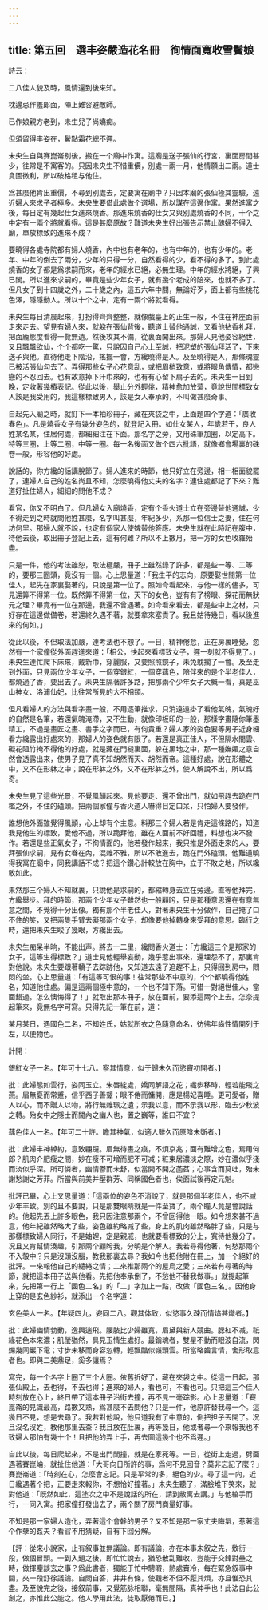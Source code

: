 ```yaml
---
---
---
```

title: 第五回　選丰姿嚴造花名冊　徇情面寬收雪鬢娘
---






詩云：

二八佳人貌及時，風情還到後來知。

枕邊忌作羞郎面，陣上難容避敵師。

已作娘親方老到，未生兒子尚嬌痴。

但須留得丰姿在，鬢點霜花總不遲。

未央生自與賽崑崙別後，搬在一个廟中作寓。這廟是送子張仙的行宮，裏面房間甚少，往常是不寓客的。只因未央生不惜重價，別處一兩一月，他情願出二兩。道士貪圖微利，所以破格租与他住。

爲甚麼他肯出重價，不尋到別處去，定要寓在廟中？只因本廟的張仙極其靈驗，遠近婦人來求子者極多。未央生要借此處做个選場，所以謀在這邊作寓。果然進寓之後，每日定有幾起仕女進來燒香。那進來燒香的仕女又與別處燒香的不同，十个之中定有一兩个將就看得。這是甚麼原故？難道未央生好出張告示禁止醜婦不得入廟，單放標致的進來不成？

要曉得各處寺院都有婦人燒香，內中也有老年的，也有中年的，也有少年的。老年、中年的倒去了兩分，少年的只得一分，自然看得的少，看不得的多了。到此處燒香的女子都是爲求嗣而來，老年的經水已絕，必無生理。中年的經水將絕，子興已闌。所以進來求嗣的，畢竟是些少年女子，就有幾个老成的陪來，也就不多了。但凡女子到十四歲之外，二十歲之內，這五六年中間，無論好歹，面上都有些桃花色澤，隱隱動人。所以十个之中，定有一兩个將就看得。

未央生每日清晨起來，打扮得齊齊整整，就像戲臺上的正生一般，不住在神座面前走來走去。望見有婦人來，就躱在張仙背後，聽道士替他通誠，又看他拈香礼拜，把面龐態度看得一覽無遺。然後攻其不備，從裏面闖出來。那婦人見他姿容絕世，又且飄飄欲仙，个个都吃一驚，只說因自己心上至誠，把泥塑的張仙拜活了，下來送子與他。直待他走下階沿，搖擺一會，方纔曉得是人。及至曉得是人，那條魂靈已被活張仙勾去了。弄得那些女子心花意乱，或把眉梢致意，或將眼角傳情，都戀戀的不忍回去。也有故意掉下汗巾來的，也有有心留下扇子去的。未央生一日到晚，定收著幾樁表記。從此以後，舉止分外輕佻，精神愈加放蕩，竟說世間標致女人該是我受用的，我這樣標致男人，該是女人奉承的，不叫做甚麼奇事。

自起先入廟之時，就釘下一本袖珍冊子，藏在夾袋之中，上面題四个字道：「廣收春色」。凡是燒香女子有幾分姿色的，就登記入冊。如仕女某人，年歲若干，良人姓某名某，住居何處，都細細注在下面。那名字之旁，又用硃筆加圈，以定高下。特等三圈，上等二圈，中等一圈。每一名後面又做个四六批語，就像鄉會場裏的硃卷一般，形容他的好處。

說話的，你方纔的話講脫節了。婦人進來的時節，他只好立在旁邊，相一相面貌罷了，連婦人自己的姓名尚且不知，怎麼曉得他丈夫的名字？連住處都記了下來？難道好扯住婦人，細細的問他不成？

看官，你又不明白了。但凡婦女入廟燒香，定有个香火道士立在旁邊替他通誠，少不得走到之時就問他姓甚麼，名字叫甚麼，年紀多少，系那一位信士之妻，住在何坊何里。那婦人就不說，也定有個家人使婢替他答應。未央生就在此時記在腹中，待他去後，取出冊子登記上去，這有何難？所以不上數月，把一方的女色收羅殆盡。

只是一件，他的考法雖恕，取法極嚴，冊子上雖然錄了許多，都是些一等、二等的，要那三圈頭，竟沒有一個。心上思量道：「我生平的志向，原要娶世間第一位佳人，起先在家裏娶著的，只說是第一位了。照如今看起來，与他一樣的儘多，可見還筭不得第一位。既然筭不得第一位，天下的女色，豈有有了榜眼、探花而無狀元之理？畢竟有一位在那邊，我還不曾遇著。如今看來看去，都是些中上之材，只好存在這邊做備卷，若還終久遇不著，就要拿來塞責了。我且姑待幾日，看以後進來的何如。」

從此以後，不但取法加嚴，連考法也不恕了。一日，精神倦怠，正在房裏睡覺，忽然有一个家僮從外面趕進來道：「相公，快起來看標致女子，遲一刻就不得見了。」未央生連忙爬下床來，戴新巾，穿麗服，又要照照鏡子，未免躭擱了一會。及至走到外面，只見兩位少年女子，一個穿銀紅，一個穿藕色，陪伴來的是个半老佳人，都燒過了香，要出去了。未央生隔著許多路，把那兩个少年女子大概一看，真是巫山神女、洛浦仙妃，比往常所見的大不相類。

但凡看婦人的方法與看字畫一般，不用逐筆推求，只消遠遠掛了看他氣魄，氣魄好的自然是名筆，若還氣魄淹滯，又不生動，就像印板印的一般，那樣字畫隨你筆墨精工，不過是畫匠之畫、書手之字而已，有何貴重？婦人家的姿色要等男子近身細看方纔露出好處來的，那婦人的姿色就有限了。若還是真正佳人，不但隔水間雲、礙花阻竹掩不得他的好處，就是藏在門縫裏面，躲在黑地之中，那一種嫵媚之意自然會透露出來，使男子見了真不知胡然而天、胡然而帝。這種好處，說在形體之中，又不在形躰之中；說在形躰之外，又不在形躰之外，使人解說不出，所以爲奇。

未央生見了這些光景，不覺風顛起來。見他要走、還不曾出門，就如飛趕去跪在門檻之外，不住的磕頭。把兩個家僮与香火道人嚇得目定口呆，只怕婦人要發作。

誰想他外面雖覺得風顛，心上却有个主意。料那三个婦人若是肯走這條路的，知道我見他生的標致，愛他不過，所以跪拜他，雖在人面前不好回禮，料想也决不發作。若還是些正氣女子，不徇情面的，他若發作起來，我只推是外面走來的人，要拜張仙求嗣，見有女眷在內，混雜不雅，所以不敢進去，跪在門外磕頭。他難道曉得我寓在廟中，同我講話不成？把這个鑽心計較放在胸中，立于不敗之地，所以纔敢如此。

果然那三个婦人不知就裏，只說他是求嗣的，都縮轉身去立在旁邊。直等他拜完，方纔舉步。拜的時節，那兩个少年女子雖然也一般顧盻，只是那種意思還在有意無意之間，不覺得十分出像。獨有那个半老佳人，對著未央生十分做作，自己掩了口不住的笑，又把兩隻手臂去礙那兩个女子，却像要他掉轉身來受拜的意思。臨行之時，還把未央生睃了幾眼，方纔出去。

未央生痴呆半晌，不能出声。將去一二里，纔問香火道士：「方纔這三个是那家的女子，這等生得標致？」道士見他輕舉妄動，幾乎惹出事來，還埋怨不了，那裏肯對他說。未央生要跟著轎子去踪跡他，又知道去遠了追趕不上，只得回到房中，悶悶的坐。心上思量道：「有這等可恨的事！往常那些不中意的，个个都曉得他姓名，知道他住處。偏是這兩個極中意的，一个也不知下落。可惜一對絕世佳人，當面錯過。怎么懊悔得了！」就取出那本冊子，放在面前，要添這兩个上去。怎奈提起筆來，竟無名字可寫。只得先記一筆在前，道：

某月某日，遇國色二名，不知姓氏，姑就所衣之色隨意命名，彷彿年齒性情開列于左，以便物色。

計開：

銀紅女子一名。【年可十七八。察其情意，似于歸未久而慾竇初開者。】

批：此婦態如雲行，姿同玉立。朱唇綻處，嬌同解語之花；纖步移時，輕若能飛之燕。眉無憂而常蹙，信乎西子善顰；眼不倦而慵開，應是楊妃喜睡。更可愛者，贈人以心，而不贈人以物，將行無雜珮之遺；示我以意，而不示我以形，臨去少秋波之轉。殆女中之隱士而閫內之幽人也，置之巍等，誰曰不宜？

藕色佳人一名。【年可二十許。瞻其神氣，似適人雖久而原陰未斲者。】

批：此婦丰神綽約，意致翩躚。眉無待畫之痕，不煩京兆；面有難增之色，焉用何郎？肌肉介肥瘦之間，妙在瘦不可增而肥不可减；粧束居濃淡之際，妙在濃似乎淺而淡似乎深。所可憐者，幽情鬱而未舒，似當開不開之菡萏；心事含而莫吐，殆未謝愁謝之芳菲。所當與前美并壓群芳、同稱國色者也，俟面試後再定元魁。

批評已畢，心上又思量道：「這兩位的姿色不消說了，就是那個半老佳人，也不减少年丰致。別的且不要說，只是那雙眼睛就是一件至寶了，兩个瞳人竟是會說話的。他起先丟上許多眼色，我只因注意那兩个，不曾回得他一眼。如今想來甚不過意，他年紀雖然略大了些，姿色雖約略减了些，身上的肌肉雖然略胖了些，只是与那樣標致婦人同行，不是妯娌，定是親戚，也就要看標致的分上，寬待他幾分了。况且又肯幫情湊趣，引那兩个顧盻我，分明是个解人。我若尋得他著，何愁那兩个不入彀中？只是沒頭沒腦，教我那裏去尋？我如今也把他附在冊上，加一个絕好的批評。一來報他自己的繾綣之情；二來推那兩个的屋烏之愛；三來若有尋著的時節，就把這本冊子送與他看。先把他奉承倒了，不愁他不替我做事。」就提起筆來，先把第一行上「國色二名」的「二」字加上一點，改做「國色三名」。因他身上穿的是玄色紗衫，就添出一个名字道：

玄色美人一名。【年疑四九，姿同二八。觀其体致，似慾事久疎而情焰甚熾者。】

批：此婦幽情勃動，逸興遄飛。腰肢比少婦雖寬，眉黛與新人競曲。腮紅不减，祇緣花色本來濃；肌瑩猶然，具見玉情生處好。最銷魂者，雙星不動而眼波自流，閃爍幾同巖下電；寸步未移而身容忽轉，輕飄酷似嶺頭雲。所當略齒言情，舍形取意者也。即與二美鼎足，奚多讓焉？

寫完，每一个名字上圈了三个大圈。依舊折好了，藏在夾袋之中。從這一日起，那張仙殿上，去也得，不去也得；進來的婦人，看也可，不看也可。只把這三个佳人時刻放在心上，終日帶了這本冊子沿街去撞，再不見一毫踪影。心上思量道：「賽崑崙的見識最高，路數又熟，爲甚麼不去問他？只是一件，他原許替我尋一个。這幾日不見，想是去尋了。我若對他說，他只道我有了中意的，倒把担子丟開了。况且沒名沒姓，教他那里去查？我且放在肚裏，再等幾日，他或者尋一个來報我也不致婦人那怕有幾十个！且把他的弄上手，再去圖這幾个也不爲遲。」

自此以後，每日爬起來，不是出門閒撞，就是在家死等。一日，從街上走過，劈面遇著賽崑崘，就扯住他道：「大哥向日所許的事，爲何不見回音？莫非忘記了麼？」賽崑崙道：「時刻在心，怎麼會忘記。只是平常的多，絕色的少。尋了這一向，近日纔遇著个把，正要走來報你，不想恰好撞著。」未央生聽了，滿臉堆下笑來，就對他道：「既然如此，這塗次之中不是說話的所在，請到敝寓去講。」与他綰手而行，一同入寓。把家僮打發出去了，兩个關了房門商量好事。

不知是那一家婦人造化，弄著這个會幹的男子？又不知是那一家丈夫晦氣，惹著這个作孽的姦夫？看官不用猜疑，自有下回分解。

【評：從來小說家，止有叙事並無議論。即有議論，亦在本事未叙之先，敷衍一段，做個冒頭。一到入題之後，即忙忙說去，猶恐散乱難收，豈能于交鋒對壘之時，做揮麈談玄之事？爲此書者，獨能于忙中騁暇，熱處賣冷，每在緊急叙事中間，夾一段舒徐議論。自問自答，井井有條，使觀者不但不厭其煩，亦且惟恐其盡。及至說完之後，接叙前事，又覺筋脉相聯，毫無間隔，真神手也！此法自此公創之，亦惟此公能之。他人學用此法，徒取厭倦而已。】